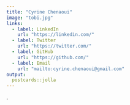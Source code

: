 ```yaml
---
title: "Cyrine Chenaoui"
image: "tobi.jpg"
links:
  - label: LinkedIn
    url: "https://linkedin.com/"
  - label: Twitter
    url: "https://twitter.com/"
  - label: GitHub
    url: "https://github.com/"
  - label: Email
    url: "mailto:cyrine.chenaoui@gmail.com"
output:
  postcards::jolla
---
```

 
.
